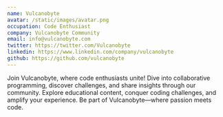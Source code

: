 ```yaml
---
name: Vulcanobyte
avatar: /static/images/avatar.png
occupation: Code Enthusiast
company: Vulcanobyte Community
email: info@vulcanobyte.com
twitter: https://twitter.com/Vulcanobyte
linkedin: https://www.linkedin.com/company/vulcanobyte
github: https://github.com/vulcanobyte
---
```


Join Vulcanobyte, where code enthusiasts unite! Dive into collaborative programming, discover challenges, and share insights through our community. Explore educational content, conquer coding challenges, and amplify your experience. Be part of Vulcanobyte—where passion meets code.

